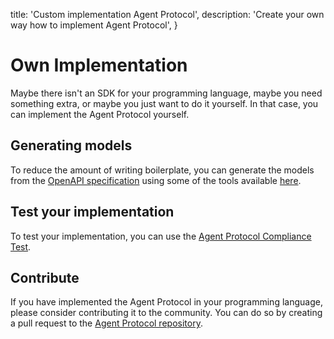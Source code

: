   title: 'Custom implementation Agent Protocol',
  description: 'Create your own way how to implement Agent Protocol',
}


# Own Implementation

Maybe there isn't an SDK for your programming language, maybe you need something extra, or maybe you just want to do it yourself. In that case, you can implement the Agent Protocol yourself.

## Generating models

To reduce the amount of writing boilerplate, you can generate the models from the [OpenAPI specification](https://github.com/AI-Engineers-Foundation/agent-protocol/blob/main/schemas/openapi.yml) using some of the tools available [here](https://openapi.tools/).

## Test your implementation

To test your implementation, you can use the [Agent Protocol Compliance Test](/compliance).

## Contribute

If you have implemented the Agent Protocol in your programming language, please consider contributing it to the community. You can do so by creating a pull request to the [Agent Protocol repository](https://github.com/AI-Engineers-Foundation/agent-protocol/).
